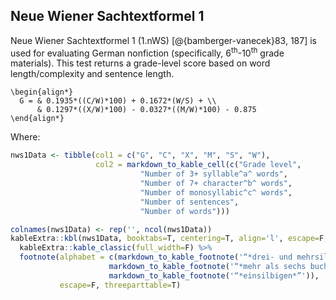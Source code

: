 ## Neue Wiener Sachtextformel 1\index{Neue Wiener Sachtextformel 1|ii} {#neue-wiener-sachtextformel1}

Neue Wiener Sachtextformel 1 (1.nWS) [@{bamberger-vanecek}83, 187] is used for evaluating German nonfiction (specifically, 6^th^-10^th^ grade materials). This test returns a grade-level score based on word length/complexity and sentence length.

```definition
\begin{align*}
  G = & 0.1935*((C/W)*100) + 0.1672*(W/S) + \\
      & 0.1297*((X/W)*100) - 0.0327*((M/W)*100) - 0.875
\end{align*}
```

Where:

```r
nws1Data <- tibble(col1 = c("G", "C", "X", "M", "S", "W"),
                   col2 = markdown_to_kable_cell(c("Grade level",
                             "Number of 3+ syllable^a^ words",
                             "Number of 7+ character^b^ words",
                             "Number of monosyllabic^c^ words",
                             "Number of sentences",
                             "Number of words")))

colnames(nws1Data) <- rep('', ncol(nws1Data))
kableExtra::kbl(nws1Data, booktabs=T, centering=T, align='l', escape=F, linesep="") %>%
  kableExtra::kable_classic(full_width=F) %>%
  footnote(alphabet = c(markdown_to_kable_footnote('“*drei- und mehrsilbigen*”'),
                      markdown_to_kable_footnote('“*mehr als sechs buchstaben*”'),
                      markdown_to_kable_footnote('“*einsilbigen*”')),
           escape=F, threeparttable=T)
```

\newpage